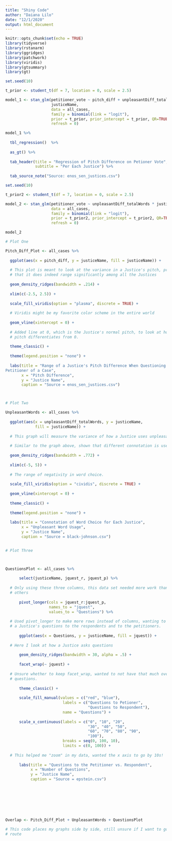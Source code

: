 ```yaml
---
title: "Shiny Code"
author: "Daiana Lilo"
date: "12/1/2020"
output: html_document
---
```


```r
knitr::opts_chunk$set(echo = TRUE)
library(tidyverse)
library(rstanarm)
library(ggridges)
library(patchwork)
library(viridis)
library(gtsummary)
library(gt)
```



```r

set.seed(10)

t_prior <- student_t(df = 7, location = 0, scale = 2.5)

model_1 <- stan_glm(petitioner_vote ~ pitch_diff + unpleasantDiff_totalWords + 
                    justiceName, 
                    data = all_cases,
                    family = binomial(link = "logit"), 
                    prior = t_prior, prior_intercept = t_prior, QR=TRUE,
                    refresh = 0)

model_1 %>%
  
  tbl_regression()  %>%
  
  as_gt() %>%
  
  tab_header(title = "Regression of Pitch Difference on Petioner Vote",
             subtitle = "Per Each Justice") %>%
  
  tab_source_note("Source: enos_sen_justices.csv")


```


```r

set.seed(10)

t_prior2 <- student_t(df = 7, location = 0, scale = 2.5)

model_2 <- stan_glm(petitioner_vote ~ unpleasantDiff_totalWords * justiceName, 
                    data = all_cases,
                    family = binomial(link = "logit"), 
                    prior = t_prior2, prior_intercept = t_prior2, QR=TRUE,
                    refresh = 0)

model_2

```





```r

# Plot One

Pitch_Diff_Plot <- all_cases %>%
  
  ggplot(aes(x = pitch_diff, y = justiceName, fill = justiceName)) +
  
  # This plot is meant to look at the variance in a Justice's pitch, proving
  # that it does indeed range significantly among all the Justices
  
  geom_density_ridges(bandwidth = .214) +
  
  xlim(c(-2.5, 2.5)) +
  
  scale_fill_viridis(option = "plasma", discrete = TRUE) +
  
  # Viridis might be my favorite color scheme in the entire world
  
  geom_vline(xintercept = 0) +
  
  # Added line at 0, which is the Justice's normal pitch, to look at how
  # pitch differentiates from 0.
  
  theme_classic() +
  
  theme(legend.position = "none") +
  
  labs(title = "Range of a Justice's Pitch Difference When Questioning the
Petitioner of a Case",
       x = "Pitch Difference",
       y = "Justice Name",
       caption = "Source = enos_sen_justices.csv") 



# Plot Two

UnpleasantWords <- all_cases %>%
  
  ggplot(aes(x = unpleasantDiff_totalWords, y = justiceName,
             fill = justiceName)) +
  
  # This graph will measure the variance of how a Justice uses unpleasant words
  
  # Similar to the graph above, shown that different connotation is used 
  
  geom_density_ridges(bandwidth = .772) +
  
  xlim(c(-5, 5)) +
  
  # The range of negativity in word choice.
  
  scale_fill_viridis(option = "cividis", discrete = TRUE) +
  
  geom_vline(xintercept = 0) +
  
  theme_classic() +
  
  theme(legend.position = "none") +
  
  labs(title = "Connotation of Word Choice for Each Justice",
       x = "Unpleasant Word Usage",
       y = "Justice Name",
       caption = "Source = black-johnson.csv") 


# Plot Three



QuestionsPlot <- all_cases %>%
  
      select(justiceName, jquest_r, jquest_p) %>%
  
  # Only using these three columns, this data set needed more work than the 
  # others
  
      pivot_longer(cols = jquest_r:jquest_p, 
                   names_to = "jquest",
                   values_to = "Questions") %>%
  
  # Used pivot_longer to make more rows instead of columns, wanting to combine
  # a Justice's questions to the respondents and to the petitioners.
  
      ggplot(aes(x = Questions, y = justiceName, fill = jquest)) +
  
  # Here I look at how a Justice asks questions 
  
      geom_density_ridges(bandwidth = 30, alpha = .5) +
  
      facet_wrap(~ jquest) +
  
  # Unsure whether to keep facet_wrap, wanted to not have that much overlap in
  # questions.
  
      theme_classic() +
  
      scale_fill_manual(values = c("red", "blue"),
                         labels = c("Questions to Petioner", 
                                    "Questions to Respondent"),
                         name = "Questions") +
  
      scale_x_continuous(labels = c("0", "10", "20", 
                                    "30", "40", "50",
                                    "60", "70", "80", "90",
                                    "100"),
                         breaks = seq(0, 100, 10),
                         limits = c(0, 100)) +
  
  # This helped me "zoom" in my data, wanted the x axis to go by 10s!
  
      labs(title = "Questions to the Petitioner vs. Respondent",
           x = "Number of Questions",
           y = "Justice Name",
           caption = "Source = epstein.csv")








Overlap <- Pitch_Diff_Plot + UnpleasantWords + QuestionsPlot

# This code places my graphs side by side, still unsure if I want to go this 
# route

```






